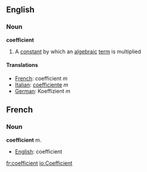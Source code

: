 ==English==

===Noun===
'''coefficient'''

# {{algebra}} A [[constant]] by which an [[algebraic]] [[term]] is multiplied

====Translations====
*[[French]]: coefficient ''m''
*[[Italian]]: [[coefficiente]] ''m''
*[[German]]: Koeffizient ''m''

==French==

===Noun===
'''coefficient''' m.

*[[English]]: coefficient
[[fr:coefficient]]
[[io:Coefficient]]